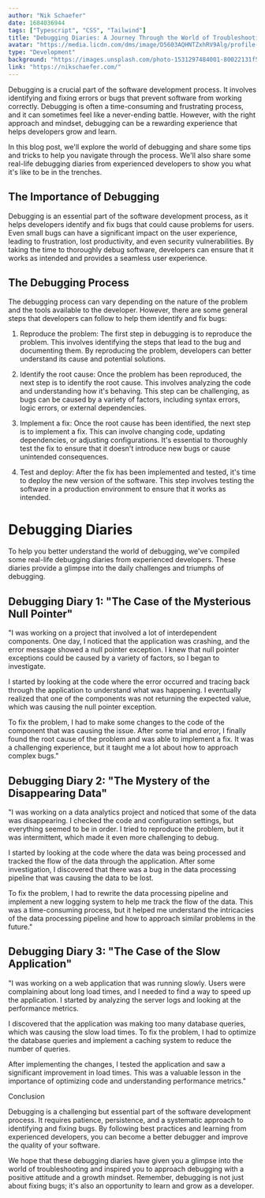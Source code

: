 ```yaml
---
author: "Nik Schaefer"
date: 1684036944
tags: ["Typescript", "CSS", "Tailwind"]
title: "Debugging Diaries: A Journey Through the World of Troubleshooting"
avatar: "https://media.licdn.com/dms/image/D5603AQHNTZxhRV9Alg/profile-displayphoto-shrink_200_200/0/1679019473123?e=1689811200&v=beta&t=gRtZVwnXC1effKVomDHT7rna5L7MT1NU9LU7BBb_MpE"
type: "Development"
background: "https://images.unsplash.com/photo-1531297484001-80022131f5a1?ixlib=rb-4.0.3&ixid=MnwxMjA3fDB8MHxwaG90by1wYWdlfHx8fGVufDB8fHx8&auto=format&fit=crop&w=1420&q=80"
link: "https://nikschaefer.com/"
---
```


Debugging is a crucial part of the software development process. It involves identifying and fixing errors or bugs that prevent software from working correctly. Debugging is often a time-consuming and frustrating process, and it can sometimes feel like a never-ending battle. However, with the right approach and mindset, debugging can be a rewarding experience that helps developers grow and learn.

In this blog post, we'll explore the world of debugging and share some tips and tricks to help you navigate through the process. We'll also share some real-life debugging diaries from experienced developers to show you what it's like to be in the trenches.

## The Importance of Debugging

Debugging is an essential part of the software development process, as it helps developers identify and fix bugs that could cause problems for users. Even small bugs can have a significant impact on the user experience, leading to frustration, lost productivity, and even security vulnerabilities. By taking the time to thoroughly debug software, developers can ensure that it works as intended and provides a seamless user experience.

## The Debugging Process

The debugging process can vary depending on the nature of the problem and the tools available to the developer. However, there are some general steps that developers can follow to help them identify and fix bugs:

1. Reproduce the problem: The first step in debugging is to reproduce the problem. This involves identifying the steps that lead to the bug and documenting them. By reproducing the problem, developers can better understand its cause and potential solutions.

2. Identify the root cause: Once the problem has been reproduced, the next step is to identify the root cause. This involves analyzing the code and understanding how it's behaving. This step can be challenging, as bugs can be caused by a variety of factors, including syntax errors, logic errors, or external dependencies.

3. Implement a fix: Once the root cause has been identified, the next step is to implement a fix. This can involve changing code, updating dependencies, or adjusting configurations. It's essential to thoroughly test the fix to ensure that it doesn't introduce new bugs or cause unintended consequences.

4. Test and deploy: After the fix has been implemented and tested, it's time to deploy the new version of the software. This step involves testing the software in a production environment to ensure that it works as intended.

# Debugging Diaries

To help you better understand the world of debugging, we've compiled some real-life debugging diaries from experienced developers. These diaries provide a glimpse into the daily challenges and triumphs of debugging.

## Debugging Diary 1: "The Case of the Mysterious Null Pointer"

"I was working on a project that involved a lot of interdependent components. One day, I noticed that the application was crashing, and the error message showed a null pointer exception. I knew that null pointer exceptions could be caused by a variety of factors, so I began to investigate.

I started by looking at the code where the error occurred and tracing back through the application to understand what was happening. I eventually realized that one of the components was not returning the expected value, which was causing the null pointer exception.

To fix the problem, I had to make some changes to the code of the component that was causing the issue. After some trial and error, I finally found the root cause of the problem and was able to implement a fix. It was a challenging experience, but it taught me a lot about how to approach complex bugs."

## Debugging Diary 2: "The Mystery of the Disappearing Data"

"I was working on a data analytics project and noticed that some of the data was disappearing. I checked the code and configuration settings, but everything seemed to be in order. I tried to reproduce the problem, but it was intermittent, which made it even more challenging to debug.

I started by looking at the code where the data was being processed and tracked the flow of the data through the application. After some investigation, I discovered that there was a bug in the data processing pipeline that was causing the data to be lost.

To fix the problem, I had to rewrite the data processing pipeline and implement a new logging system to help me track the flow of the data. This was a time-consuming process, but it helped me understand the intricacies of the data processing pipeline and how to approach similar problems in the future."

## Debugging Diary 3: "The Case of the Slow Application"

"I was working on a web application that was running slowly. Users were complaining about long load times, and I needed to find a way to speed up the application. I started by analyzing the server logs and looking at the performance metrics.

I discovered that the application was making too many database queries, which was causing the slow load times. To fix the problem, I had to optimize the database queries and implement a caching system to reduce the number of queries.

After implementing the changes, I tested the application and saw a significant improvement in load times. This was a valuable lesson in the importance of optimizing code and understanding performance metrics."

Conclusion

Debugging is a challenging but essential part of the software development process. It requires patience, persistence, and a systematic approach to identifying and fixing bugs. By following best practices and learning from experienced developers, you can become a better debugger and improve the quality of your software.

We hope that these debugging diaries have given you a glimpse into the world of troubleshooting and inspired you to approach debugging with a positive attitude and a growth mindset. Remember, debugging is not just about fixing bugs; it's also an opportunity to learn and grow as a developer.
